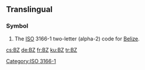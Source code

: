 {{also|.bz}}
==Translingual==

===Symbol===
{{head|mul|symbol}}
# The [[ISO]] 3166-1 two-letter (alpha-2) code for [[Belize]].

[[Category:ISO 3166-1]]

[[cs:BZ]]
[[de:BZ]]
[[fr:BZ]]
[[ku:BZ]]
[[tr:BZ]]